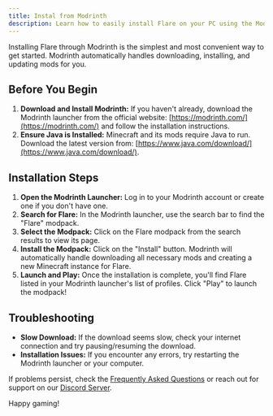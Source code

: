 ```yaml
---
title: Instal from Modrinth
description: Learn how to easily install Flare on your PC using the Modrinth launcher. 
---
```


Installing Flare through Modrinth is the simplest and most convenient way to get started. Modrinth automatically handles downloading, installing, and updating mods for you. 

## Before You Begin

1. **Download and Install Modrinth:** If you haven't already, download the Modrinth launcher from the official website: [https://modrinth.com/](https://modrinth.com/) and follow the installation instructions.
2. **Ensure Java is Installed:** Minecraft and its mods require Java to run. Download the latest version from: [https://www.java.com/download/](https://www.java.com/download/).

## Installation Steps

1. **Open the Modrinth Launcher:** Log in to your Modrinth account or create one if you don't have one. 
2. **Search for Flare:** In the Modrinth launcher, use the search bar to find the "Flare" modpack.
3. **Select the Modpack:** Click on the Flare modpack from the search results to view its page.
4. **Install the Modpack:** Click on the "Install" button. Modrinth will automatically handle downloading all necessary mods and creating a new Minecraft instance for Flare.
5. **Launch and Play:** Once the installation is complete, you'll find Flare listed in your Modrinth launcher's list of profiles. Click "Play" to launch the modpack!

## Troubleshooting

* **Slow Download:** If the download seems slow, check your internet connection and try pausing/resuming the download.
* **Installation Issues:** If you encounter any errors, try restarting the Modrinth launcher or your computer.

If problems persist, check the [Frequently Asked Questions](/docs/faq) or reach out for support on our [Discord Server](link-to-your-discord). 

Happy gaming! 
